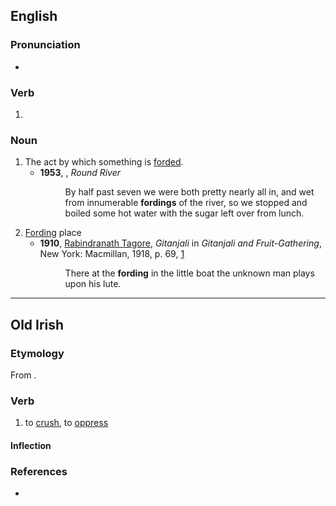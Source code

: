 ==English==

===Pronunciation===
* {{rhymes|en|ɔː(ɹ)dɪŋ}}

===Verb===
{{head|en|verb form}}

# {{present participle of|en|ford|nocat=1}}

===Noun===
{{en-noun}}

# The act by which something is [[ford]]ed.
#* '''1953''', {{w|Aldo Leopold}}, ''Round River''
#*: By half past seven we were both pretty nearly all in, and wet from innumerable '''fordings''' of the river, so we stopped and boiled some hot water with the sugar left over from lunch.
# [[Ford]]ing place
#* '''1910''', [[w:Rabindranath Tagore|Rabindranath Tagore]], ''Gitanjali'' in ''Gitanjali and Fruit-Gathering'', New York: Macmillan, 1918, p. 69, [https://archive.org/details/gitanjaliandfru00yeatgoog]
#*: There at the '''fording''' in the little boat the unknown man plays upon his lute.

----

==Old Irish==

===Etymology===
From {{affix|sga|for-|dingid}}.

===Verb===
{{sga-verb|head=for·ding}}

# to [[crush]], to [[oppress]]

====Inflection====
{{sga-conj-complex
|present_class=B III
|preterite_class=reduplicated
|future_class=
|subjunctive_class=s
|present_3p_deut=for·dengat
|imperfect_1s_deut=for·ndinginn
|present_ps_deut=for·dengar
|perfect_2s_deut=for·rudedach
|perfect_3p_deut=for·rudedgatar
|subjunctive_pp_deut=for·ndiassatar
|verbal_noun=fortige
}}

===References===
* {{R:DIL|23537}}